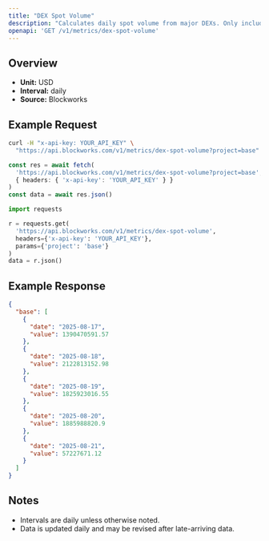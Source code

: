 ```yaml
---
title: "DEX Spot Volume"
description: "Calculates daily spot volume from major DEXs. Only includes volumes from fee-paying liquidity pools"
openapi: 'GET /v1/metrics/dex-spot-volume'
---
```


## Overview

- **Unit:** USD
- **Interval:** daily
- **Source:** Blockworks

## Example Request

<CodeGroup>

```bash cURL
curl -H "x-api-key: YOUR_API_KEY" \
  "https://api.blockworks.com/v1/metrics/dex-spot-volume?project=base"
```

```typescript TypeScript
const res = await fetch(
  'https://api.blockworks.com/v1/metrics/dex-spot-volume?project=base',
  { headers: { 'x-api-key': 'YOUR_API_KEY' } }
)
const data = await res.json()
```

```python Python
import requests

r = requests.get(
  'https://api.blockworks.com/v1/metrics/dex-spot-volume',
  headers={'x-api-key': 'YOUR_API_KEY'},
  params={'project': 'base'}
)
data = r.json()
```

</CodeGroup>

## Example Response

```json
{
  "base": [
    {
      "date": "2025-08-17",
      "value": 1390470591.57
    },
    {
      "date": "2025-08-18",
      "value": 2122813152.98
    },
    {
      "date": "2025-08-19",
      "value": 1825923016.55
    },
    {
      "date": "2025-08-20",
      "value": 1885988820.9
    },
    {
      "date": "2025-08-21",
      "value": 57227671.12
    }
  ]
}
```

## Notes
- Intervals are daily unless otherwise noted.
- Data is updated daily and may be revised after late-arriving data.
